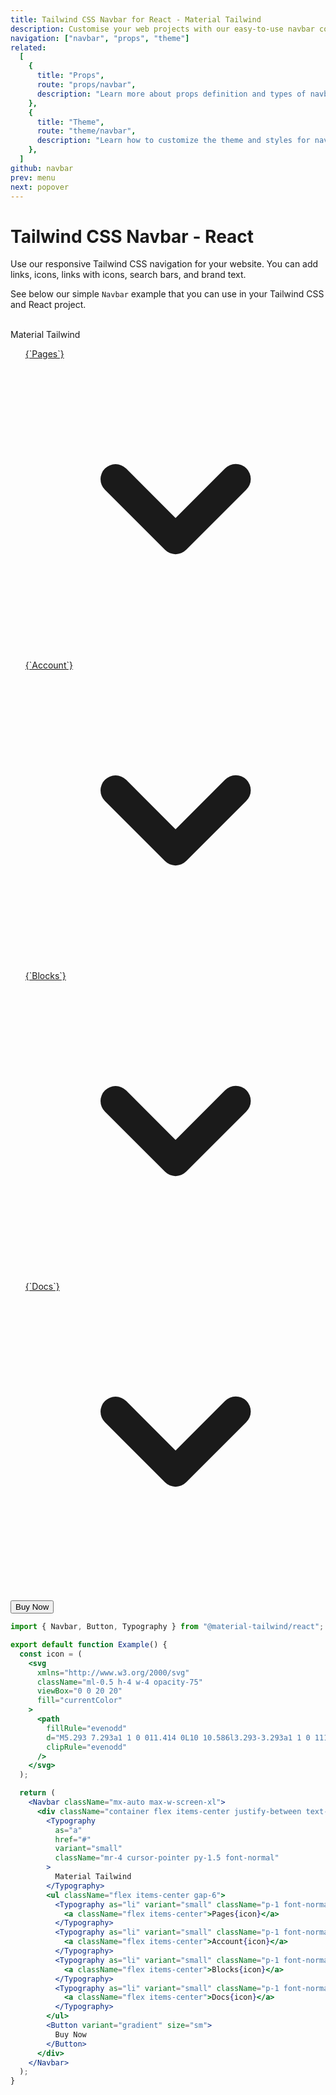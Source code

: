 ```yaml
---
title: Tailwind CSS Navbar for React - Material Tailwind
description: Customise your web projects with our easy-to-use navbar component for Tailwind CSS and React using Material Design guidelines.
navigation: ["navbar", "props", "theme"]
related:
  [
    {
      title: "Props",
      route: "props/navbar",
      description: "Learn more about props definition and types of navbar component.",
    },
    {
      title: "Theme",
      route: "theme/navbar",
      description: "Learn how to customize the theme and styles for navbar component.",
    },
  ]
github: navbar
prev: menu
next: popover
---
```


# Tailwind CSS Navbar - React

Use our responsive Tailwind CSS navigation for your website. You can add links, icons, links with icons, search bars, and brand text.

See below our simple <Code>Navbar</Code> example that you can use in your Tailwind CSS and React project.

<br />

<ComponentDemo id="navbar">
  <Navbar className="mx-auto max-w-screen-xl">
    <div className="container flex items-center justify-between text-blue-grey-900">
      <Typography
        as="a"
        href="#"
        variant="small"
        className="mr-4 cursor-pointer py-1.5 font-normal"
      >
        <span>Material Tailwind</span>
      </Typography>
      <ul className="flex items-center gap-6">
        <Typography as="li" variant="small" className="p-1 font-normal">
          <a href="#" className="flex items-center">
            {`Pages`}
            <svg
              xmlns="http://www.w3.org/2000/svg"
              className="ml-0.5 h-4 w-4 opacity-75"
              viewBox="0 0 20 20"
              fill="currentColor"
            >
              <path
                fillRule="evenodd"
                d="M5.293 7.293a1 1 0 011.414 0L10 10.586l3.293-3.293a1 1 0 111.414 1.414l-4 4a1 1 0 01-1.414 0l-4-4a1 1 0 010-1.414z"
                clipRule="evenodd"
              />
            </svg>
          </a>
        </Typography>
        <Typography as="li" variant="small" className="p-1 font-normal">
          <a href="#" className="flex items-center">
            {`Account`}
            <svg
              xmlns="http://www.w3.org/2000/svg"
              className="ml-0.5 h-4 w-4 opacity-75"
              viewBox="0 0 20 20"
              fill="currentColor"
            >
              <path
                fillRule="evenodd"
                d="M5.293 7.293a1 1 0 011.414 0L10 10.586l3.293-3.293a1 1 0 111.414 1.414l-4 4a1 1 0 01-1.414 0l-4-4a1 1 0 010-1.414z"
                clipRule="evenodd"
              />
            </svg>
          </a>
        </Typography>
        <Typography as="li" variant="small" className="p-1 font-normal">
          <a href="#" className="flex items-center">
            {`Blocks`}
            <svg
              xmlns="http://www.w3.org/2000/svg"
              className="ml-0.5 h-4 w-4 opacity-75"
              viewBox="0 0 20 20"
              fill="currentColor"
            >
              <path
                fillRule="evenodd"
                d="M5.293 7.293a1 1 0 011.414 0L10 10.586l3.293-3.293a1 1 0 111.414 1.414l-4 4a1 1 0 01-1.414 0l-4-4a1 1 0 010-1.414z"
                clipRule="evenodd"
              />
            </svg>
          </a>
        </Typography>
        <Typography as="li" variant="small" className="p-1 font-normal">
          <a href="#" className="flex items-center">
            {`Docs`}
            <svg
              xmlns="http://www.w3.org/2000/svg"
              className="ml-0.5 h-4 w-4 opacity-75"
              viewBox="0 0 20 20"
              fill="currentColor"
            >
              <path
                fillRule="evenodd"
                d="M5.293 7.293a1 1 0 011.414 0L10 10.586l3.293-3.293a1 1 0 111.414 1.414l-4 4a1 1 0 01-1.414 0l-4-4a1 1 0 010-1.414z"
                clipRule="evenodd"
              />
            </svg>
          </a>
        </Typography>
      </ul>
      <Button variant="gradient" size="sm">
        <span>Buy Now</span>
      </Button>
    </div>
  </Navbar>
</ComponentDemo>

```jsx
import { Navbar, Button, Typography } from "@material-tailwind/react";

export default function Example() {
  const icon = (
    <svg
      xmlns="http://www.w3.org/2000/svg"
      className="ml-0.5 h-4 w-4 opacity-75"
      viewBox="0 0 20 20"
      fill="currentColor"
    >
      <path
        fillRule="evenodd"
        d="M5.293 7.293a1 1 0 011.414 0L10 10.586l3.293-3.293a1 1 0 111.414 1.414l-4 4a1 1 0 01-1.414 0l-4-4a1 1 0 010-1.414z"
        clipRule="evenodd"
      />
    </svg>
  );

  return (
    <Navbar className="mx-auto max-w-screen-xl">
      <div className="container flex items-center justify-between text-blue-grey-900">
        <Typography
          as="a"
          href="#"
          variant="small"
          className="mr-4 cursor-pointer py-1.5 font-normal"
        >
          Material Tailwind
        </Typography>
        <ul className="flex items-center gap-6">
          <Typography as="li" variant="small" className="p-1 font-normal">
            <a className="flex items-center">Pages{icon}</a>
          </Typography>
          <Typography as="li" variant="small" className="p-1 font-normal">
            <a className="flex items-center">Account{icon}</a>
          </Typography>
          <Typography as="li" variant="small" className="p-1 font-normal">
            <a className="flex items-center">Blocks{icon}</a>
          </Typography>
          <Typography as="li" variant="small" className="p-1 font-normal">
            <a className="flex items-center">Docs{icon}</a>
          </Typography>
        </ul>
        <Button variant="gradient" size="sm">
          Buy Now
        </Button>
      </div>
    </Navbar>
  );
}
```

<span id="props" className="scroll-mt-48" />
<span id="theme" className="scroll-mt-48" />
